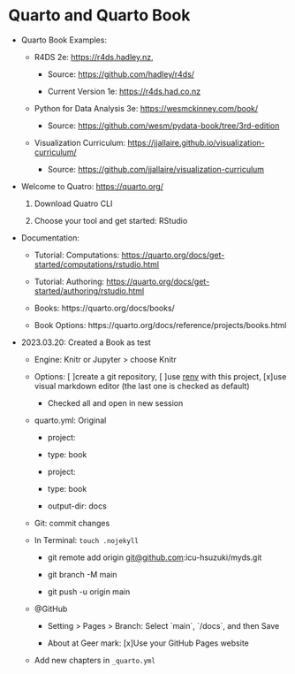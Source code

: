 # Quarto and Quarto Book {#quarto-book}

-   Quarto Book Examples:

    -   R4DS 2e: <https://r4ds.hadley.nz>,

        -   Source: <https://github.com/hadley/r4ds/>

        -   Current Version 1e: <https://r4ds.had.co.nz>

    -   Python for Data Analysis 3e: <https://wesmckinney.com/book/>

        -   Source: <https://github.com/wesm/pydata-book/tree/3rd-edition>

    -   Visualization Curriculum: <https://jjallaire.github.io/visualization-curriculum/>

        -   Source: <https://github.com/jjallaire/visualization-curriculum>

-   Welcome to Quatro: <https://quarto.org/>

    1.  Download Quatro CLI

    2.  Choose your tool and get started: RStudio

-   Documentation:

    -   Tutorial: Computations: <https://quarto.org/docs/get-started/computations/rstudio.html>

    -   Tutorial: Authoring: <https://quarto.org/docs/get-started/authoring/rstudio.html>

    -   Books: https://quarto.org/docs/books/

    -   Book Options: https://quarto.org/docs/reference/projects/books.html

-   2023.03.20: Created a Book as test

    -   Engine: Knitr or Jupyter \> choose Knitr

    -   Options: \[ \]create a git repository, \[ \]use [renv](https://rstudio.github.io/renv/) with this project, \[x\]use visual markdown editor (the last one is checked as default)

        -   Checked all and open in new session

    -   quarto.yml: Original

        -   project:

        -    type: book

        -   project:

        -    type: book

        -    output-dir: docs

    -   Git: commit changes

    -   In Terminal: `touch .nojekyll`

        -   git remote add origin [git\@github.com](mailto:git@github.com):icu-hsuzuki/myds.git

        -   git branch -M main

        -   git push -u origin main

    -   \@GitHub

        -   Setting \> Pages \> Branch: Select \`main\`, \`/docs\`, and then Save

        -   About at Geer mark: \[x\]Use your GitHub Pages website

    -   Add new chapters in `_quarto.yml`
